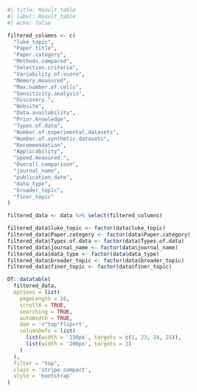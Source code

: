 ```r
#| title: Result table
#| label: Result_table
#| echo: false

filtered_columns <- c(
  "luke_topic",
  "Paper.title",
  "Paper.category",
  "Methods.compared",
  "Selection.criteria",
  "Variability.of.score",
  "Memory.measured",
  "Max.number.of.cells",
  "Sensitivity.analysis",
  "Discovery.",
  "Website",
  "Data.availability",
  "Prior.knowledge",
  "Types.of.data",
  "Number.of.experimental.datasets",
  "Number.of.synthetic.datasets",
  "Recommendation",
  "Applicability",
  "Speed.measured.",
  "Overall.comparison",
  "journal_name",
  "publication_date",
  "data_type",
  "broader_topic",
  "finer_topic"
)

filtered_data <- data %>% select(filtered_columns)

filtered_data$luke_topic <- factor(data$luke_topic)
filtered_data$Paper.category <- factor(data$Paper.category)
filtered_data$Types.of.data <- factor(data$Types.of.data)
filtered_data$journal_name <- factor(data$journal_name)
filtered_data$data_type <- factor(data$data_type)
filtered_data$broader_topic <- factor(data$broader_topic)
filtered_data$finer_topic <- factor(data$finer_topic)

DT::datatable(
  filtered_data,
  options = list(
    pageLength = 10,
    scrollX = TRUE,
    searching = TRUE,
    autoWidth = TRUE,
    dom = '<"top"flip>rt',
    columnDefs = list(
      list(width = '150px', targets = c(1, 23, 24, 25)),
      list(width = '200px', targets = 2)
    )
  ),
  filter = "top",
  class = 'stripe compact',
  style = 'bootstrap'
)

```
